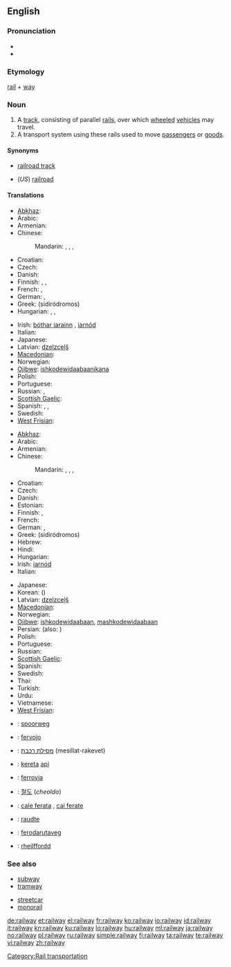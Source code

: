 ==English==

===Pronunciation===
* {{IPA|/ɹeɪlweɪ/}}
* {{audio|en-us-railway.ogg|Audio (US)}}

===Etymology===
[[rail]] + [[way]]

===Noun===
{{wikipedia}}
{{en-noun}}

# A [[track]], consisting of parallel [[rail]]s, over which [[wheeled]] [[vehicle]]s may travel.
# A transport system using these rails used to move [[passenger]]s or [[goods]].

====Synonyms====
* {{sense|track}} [[railroad track]]
* {{sense|system}} (''US'') [[railroad]]

====Translations====
{{trans-top|track, consisting of parallel rails}}
* [[Abkhaz]]: {{Cyrl|[[аиҳаамҩа]]}}
* Arabic: {{t|ar|سكة حديدية|f|tr=síkka Hadidíyya}}
* Armenian: {{t-|hy|երկաթուղի|tr=erkat’uġi}}
* Chinese:
*: Mandarin: {{t|cmn|鐵路|sc=Hani}},  {{t|cmn|铁路|tr=tiělù|sc=Hani}},  {{t|cmn|鐵道|sc=Hani}},  {{t|cmn|铁道|tr=tiědào|sc=Hani}}
* Croatian: {{t-|hr|željeznica|f}}
* Czech: {{t+|cs|kolej|f}}
* Danish: {{t-|da|jernbane}}
* Finnish: {{t+|fi|rata}}, {{t+|fi|junarata}}, {{t+|fi|rautatie}}
* French: {{t+|fr|chemin de fer|m}},  {{t|fr|réseau ferroviaire|m}}
* German: {{t|de|Eisenbahnlinie|f}},  {{t+|de|Gleis|n}}
* Greek: {{t+|el|σιδηρόδρομος|m}} (sidiródromos)
* Hungarian: {{t+|hu|sín}},  {{t+|hu|vasút}},  {{t+|hu|vasútvonal}}
{{trans-mid}}
* Irish: [[bóthar iarainn]] {{m}}, [[iarnód]] {{m}}
* Italian: {{t+|it|binario|m}}
* Japanese: {{t-|ja|線路|tr=senro}}
* Latvian: [[dzelzceļš]] {{m}}
* [[Macedonian]]: {{t-|mk|пруга|f|tr=prúga}}
* Norwegian: {{t+|no|jernbane|m}}
* [[Ojibwe]]: [[ishkodewidaabaanikana]]
* Polish: {{t+|pl|kolej|f}}
* Portuguese: {{t+|pt|ferrovia}}
* Russian: {{t+|ru|железная дорога|f|tr=želéznaja doróga}},  {{t+|ru|колея|f|tr=kolejá}}
* [[Scottish Gaelic]]: {{t-|gd|rathad-iarainn|m|xs=Scottish Gaelic}}
* Spanish: {{t+|es|ferrocarril|m}}, {{qualifier|Latin America}} {{t+|es|riel|m}}, {{qualifier|Spain}} {{t+|es|vía|f}}
* Swedish: {{t+|sv|järnvägsspår|n}}
* [[West Frisian]]: {{t-|fy|spoarwei|c|xs=West Frisian}}
{{trans-bottom}}

{{trans-top|transport system using these rails}}
* [[Abkhaz]]: {{Cyrl|[[аиҳаамҩа]]}}
* Arabic: {{t|ar|سكة حديدية|f|tr=síkka Hadidíyya}}
* Armenian: {{t-|hy|երկաթուղի|tr=erkat’uġi}}
* Chinese:
*: Mandarin: {{t|cmn|鐵路|sc=Hani}},  {{t|cmn|铁路|tr=tiělù|sc=Hani}},  {{t|cmn|鐵道|sc=Hani}},  {{t|cmn|铁道|tr=tiědào|sc=Hani}}
* Croatian: {{t-|hr|željeznica|f}}
* Czech: {{t-|cs|železnice|f}}
* Danish: {{t-|da|jernbane}}
* Estonian: {{t-|et|raudtee}}
* Finnish: {{t+|fi|rautatie}}, {{t+|fi|rautatiet|p}}
* French: {{t+|fr|chemin de fer|m}}
* German: {{t+|de|Eisenbahn|f}},  {{t+|de|Bahn|f}}
* Greek: {{t+|el|σιδηρόδρομος|m}} (sidiródromos)
* Hebrew: {{t|he|מסילת רכבת|f|tr=mesillat-rakevet}}
* Hindi: {{t|hi|रेलवे|tr=relve|xs=Hindi}}
* Hungarian: {{t+|hu|vasút}}
* Irish: [[iarnód]] {{m}}
* Italian: {{t+|it|ferrovia|f}}
{{trans-mid}}
* Japanese: {{t+|ja|鉄道|tr=[[てつどう]], tetsudō}}
* Korean: {{t+|ko|철도|tr=cheoldo|sc=Hang}} ({{t|ko|鐵道|sc=Hani}})
* Latvian: [[dzelzceļš]] {{m}}
* [[Macedonian]]: {{t-|mk|железница|f|tr=želéznica}}
* Norwegian: {{t+|no|jernbane|m}}
* [[Ojibwe]]: [[ishkodewidaabaan]], [[mashkodewidaabaan]]
* Persian: {{t-|fa|راه‌آهن|tr=râh âhan|xs=Persian}} (also: {{t-|fa|راه آهن|xs=Persian}})
* Polish: {{t+|pl|kolej|f}}
* Portuguese: {{t+|pt|ferrovia}}
* Russian: {{t+|ru|железная дорога|f|tr=želéznaja doróga}}
* [[Scottish Gaelic]]: {{t-|gd|rèile|f|xs=Scottish Gaelic}}
* Spanish: {{t+|es|ferrocarril|m}}
* Swedish: {{t+|sv|järnväg|c}}
* Thai: {{t|th|การรถไฟ|tr=gaan rót fai}}
* Turkish: {{t|tr|demiryolu}}
* Urdu: {{t|ur|ریلوے|tr=relve|xs=Urdu}}
* Vietnamese: {{t|vi|đường sắt|xs=Vietnamese}}
* [[West Frisian]]: {{t-|fy|spoarwei|c|xs=West Frisian}}
{{trans-bottom}}

{{checktrans-top}}
* {{ttbc|nl}}: [[spoorweg]] {{m}}
* {{ttbc|eo}}: [[fervojo]]
* {{ttbc|he}}: [[מסילת רכבת]] (mesillat-rakevet) {{f}}
* {{ttbc|id}}: [[kereta]] [[api]]
* {{ttbc|ia}}: [[ferrovia]]
* {{ttbc|ko}}: [[철도]] (''cheoldo'')
* {{ttbc|ro}}: [[cale ferata]] {{f}}, [[cai ferate]] {{p}}
* {{ttbc|vep}}: [[raudte]]
* {{ttbc|vo}}: [[ferodarutaveg]]
* {{ttbc|cy}}: [[rheilffordd]] {{f}}
{{trans-bottom}}

===See also===
{{top2}}
* [[subway]]
* [[tramway]]
{{mid2}}
* [[streetcar]]
* [[monorail]]
{{bottom}}

[[Category:Rail transportation]]

[[de:railway]]
[[et:railway]]
[[el:railway]]
[[fr:railway]]
[[ko:railway]]
[[io:railway]]
[[id:railway]]
[[it:railway]]
[[kn:railway]]
[[ku:railway]]
[[lo:railway]]
[[hu:railway]]
[[ml:railway]]
[[ja:railway]]
[[no:railway]]
[[pl:railway]]
[[ru:railway]]
[[simple:railway]]
[[fi:railway]]
[[ta:railway]]
[[te:railway]]
[[vi:railway]]
[[zh:railway]]